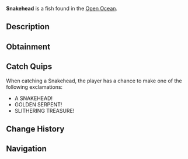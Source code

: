 {{FishInfobox
|image          = Snakehead.png
|rarity         = Legendary
|sea            = Second Sea
|location       = [[Open Ocean]]
|sublocation    = 
|sources        = Fishing Rod
|radar_location = 
|prog_speed     = -45
|xp             = 700
|weather        = Windy
|time           = Night
|season         = Summer
|bait           = Minnow
|base_weight    = 160
|base_value     = 1400
|weight_range   = 95
|base_chance    = 25
|base_resil     = 30
}}
'''Snakehead''' is a {{Rarity|Legendary}} fish found in the [[Open Ocean]].

== Description ==
{{Description|A long, gold-colored fish, slithering with predatory grace.|Bestiary Entry}}

== Obtainment ==
{{Description|It strikes where the waves roar loud.|Bestiary Hint}}
{{Fish Availability|
Apex Fish Hunt/Apex Leviathan
Narwhal Hunt/Beluga/Second Sea
Narwhal Hunt/Magician Narwhal/Second Sea
Narwhal Hunt/Narwhal/Second Sea
Open Ocean
Open Ocean/Sea Leviathan
|top_rods      = 
Steady Rod\74882.22\112444.28;
Frostfire Rod\67313.1\105880.15;
Krampus's Rod\59967.38\126632.39;
Magma Rod\58383.04\128664.92;
Free Spirit Rod\50912.02\132357.01;
Firefly Rod\39583.54\141469.38;
Fast Rod\39715.44\129932.44;
Astralhook Rod\46842.77\129470.38;
Candy Cane Rod\37143.6\119338.92;
Buddy Bond Rod\31042.24\111371.96;
Blazebringer Rod\39261.59\112432.52;
Trident Rod\38706.58\77049.88;
Verdant Shear Rod\37041.22\119179.64;
No-Life Rod\26399.6\66159.86;
Ethereal Prism Rod\24375.5\69054.73;
Seraphic Rod\24182.64\68387.36;
Rod Of The Exalted One\22715.66\64572.23;
Rod Of The Forgotten Fang\22700.93\64111.44;
Challenger's Rod\22561.11\63090.77;
Rod Of The Depths\22113.13\62194.86;
Volcanic Rod\21442.46\59655;
Depthseeker Rod\21439.11\58882.63;
Zeus Rod\21306.39\59276.45;
Avalanche Rod\21195.26\58072.52
|recommended   = Free Spirit Rod
}}

== Catch Quips ==
When catching a Snakehead, the player has a chance to make one of the following exclamations:
* A SNAKEHEAD!
* GOLDEN SERPENT!
* SLITHERING TREASURE!

== Change History ==
{{Change History|{{subst:Current Version}}}}

== Navigation ==
{{Fish Navbox|Open Ocean}}